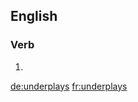 ==English==

===Verb===
{{head|en}}

# {{en-third-person singular of|underplay}}

[[de:underplays]]
[[fr:underplays]]